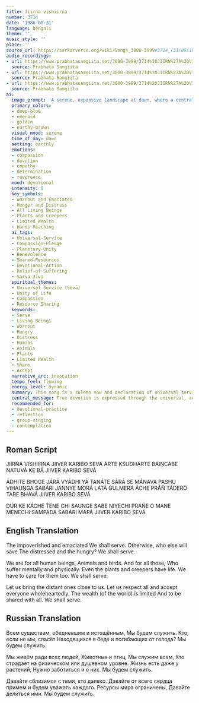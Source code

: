 ```yaml
---
title: Jiirńa vishiirńa
number: 3714
date: '1986-08-31'
language: bengali
theme: ''
music_style: ''
place: ''
source_url: https://sarkarverse.org/wiki/Songs_3000-3999#3714_(31/08/1986)_(SERVICE_SONG)
audio_recordings:
- url: https://www.prabhatasamgiita.net/3000-3999/3714%20JIIRN%27A%20VISHIIRN%27A%20JIIVER%20KARIBA%20SEVA%27%20%281%29.mp3
  source: Prabhata Samgiita
- url: https://www.prabhatasamgiita.net/3000-3999/3714%20JIIRN%27A%20VISHIIRN%27A%20JIIVER%20KARIBA%20SEVA%27.mp3
  source: Prabhata Samgiita
- url: https://www.prabhatasamgiita.net/3000-3999/3714%20JIIRN%27A%20VISHIIRN%27A%20JIIVER.mp3
  source: Prabhata Samgiita
ai:
  image_prompt: 'A serene, expansive landscape at dawn, where a central figure of light gently offers relief and connection to a diverse array of life forms: emaciated humans and weak animals receiving nourishment, while their hands simultaneously touch and sustain lush green plant life (creepers and shrubs). The composition should use deep-blue and emerald tones against a hopeful golden light, symbolizing the universal commitment to service and the recognition of life in every form.'
  primary_colors:
  - deep-blue
  - emerald
  - golden
  - earthy-brown
  visual_mood: serene
  time_of_day: dawn
  setting: earthly
  emotions:
  - compassion
  - devotion
  - empathy
  - determination
  - reverence
  mood: devotional
  intensity: 8
  key_symbols:
  - Wornout and Emaciated
  - Hunger and Distress
  - All Living Beings
  - Plants and Creepers
  - Limited Wealth
  - Hands Reaching
  ai_tags:
  - Universal-Service
  - Compassion-Pledge
  - Planetary-Unity
  - Benevolence
  - Shared-Resources
  - Devotional-Action
  - Relief-of-Suffering
  - Sarva-Jiva
  spiritual_themes:
  - Universal Service (Sevā)
  - Unity of Life
  - Compassion
  - Resource Sharing
  keywords:
  - Serve
  - Living Beings
  - Wornout
  - Hungry
  - Distress
  - Humans
  - Animals
  - Plants
  - Limited Wealth
  - Share
  - Accept
  narrative_arc: invocation
  tempo_feel: flowing
  energy_level: dynamic
  summary: This song is a solemn vow and declaration of universal service (Sevā), committing the speaker to care for all living beings—humans, animals, birds, and even plants—who are suffering, hungry, or mentally and physically afflicted. It asserts the unity of life and the necessity of compassionate action to uplift the impoverished and neglected, reminding that resources are limited and must be shared.
  central_message: True devotion is expressed through the universal, active service and compassionate acceptance of all life, recognizing that the world's limited resources must be equitably shared.
  recommended_for:
  - devotional-practice
  - reflection
  - group-singing
  - contemplation
---
```


## Roman Script

JIIRŃA VISHIIRŃA
JIIVER KARIBO SEVÁ
ÁRTE KŚUDHÁRTE
BÁIṊCÁBE NATUVÁ KE BÁ
JIIVER KARIBO SEVÁ

ÁDHITE BHOGE JÁRÁ
VYÁDHI YÁ TANÁTE SÁRÁ
SE MÁNAVA PASHU VIHAUṊGA
SABÁRI JANNYE MORÁ
LATÁ GULMERA ÁCHE PRÁŃ
TÁDERO TARE BHÁVÁ
JIIVER KARIBO SEVÁ

DÚR KE KÁCHE T́ENE CHI
SAUNGE SABE NIYECHI
PRÁŃE O MANE MENECHI
SAMPADA SABÁRI MÁPÁ
JIIVER KARIBO SEVÁ

## English Translation

The impoverished and emaciated
We shall serve.
Otherwise, who else will save
The distressed and the hungry?
We shall serve.

We are for all human beings,
Animals and birds.
And for all those,
Who suffer mentally and physically.
Even the plants and creepers have life.
We have to care for them too.
We shall serve.

Let us bring the distant ones close to us.
Let us respect all
and accept everyone wholeheartedly.
The wealth (of the world) is limited
And to be shared with all.
We shall serve.

## Russian Translation

Всем существам,
обедневшим и истощённым,
Мы будем служить.
Кто, если не мы, спасёт
Находящихся в беде
и погибающих от голода?
Мы будем служить.

Мы живём ради всех людей,
Животных и птиц,
Мы служим всем,
Кто страдает на физическом
или душевном уровне.
Жизнь есть даже у растений,
Нужно заботиться и о них.
Мы будем служить.

Давайте сблизимся с теми, кто далеко.
Давайте от всего сердца примем
и будем уважать каждого.
Ресурсы мира ограничены,
Давайте делиться ими.
Мы будем служить.
